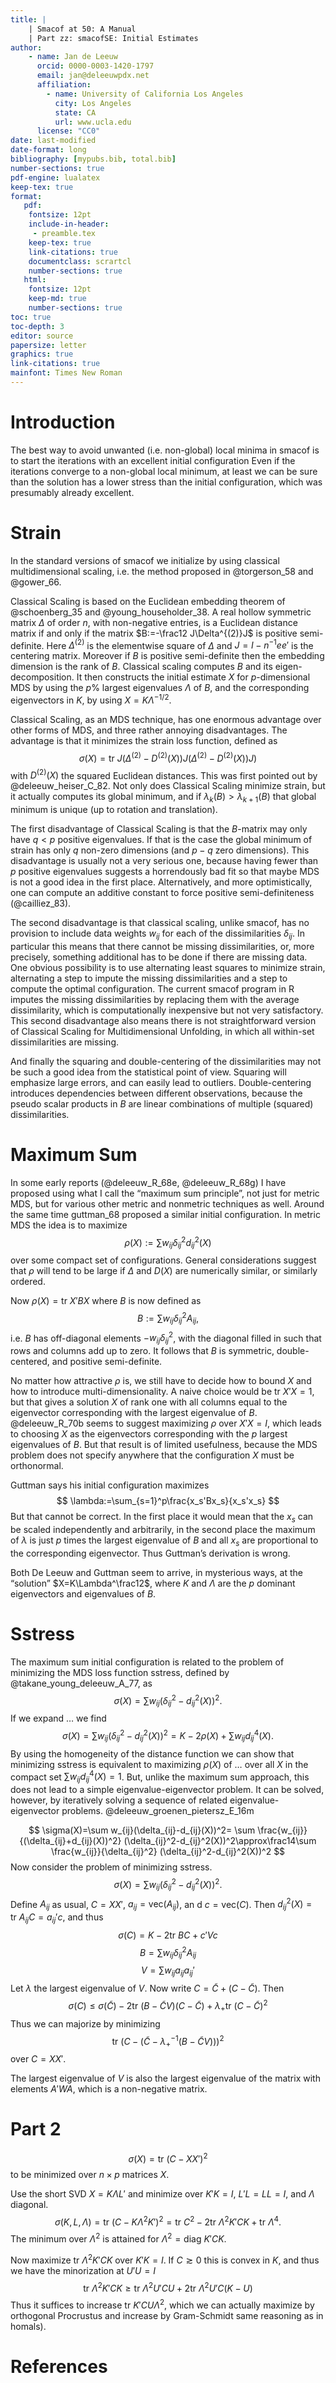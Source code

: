 ```yaml
---
title: |
    | Smacof at 50: A Manual
    | Part zz: smacofSE: Initial Estimates
author: 
    - name: Jan de Leeuw
      orcid: 0000-0003-1420-1797
      email: jan@deleeuwpdx.net
      affiliation: 
        - name: University of California Los Angeles
          city: Los Angeles
          state: CA
          url: www.ucla.edu
      license: "CC0"
date: last-modified
date-format: long
bibliography: [mypubs.bib, total.bib]
number-sections: true
pdf-engine: lualatex
keep-tex: true
format:
   pdf:
    fontsize: 12pt
    include-in-header: 
     - preamble.tex
    keep-tex: true
    link-citations: true
    documentclass: scrartcl
    number-sections: true
   html:
    fontsize: 12pt
    keep-md: true
    number-sections: true
toc: true
toc-depth: 3
editor: source
papersize: letter
graphics: true
link-citations: true
mainfont: Times New Roman
---
```


# Introduction

The best way to avoid unwanted (i.e. non-global) local minima in smacof is to start the iterations with an excellent initial configuration Even if the iterations converge to a non-global local minimum, at least we can be sure than the solution has a lower stress
than the initial configuration, which was presumably already excellent.

# Strain

In the standard versions of smacof we initialize by
using classical multidimensional scaling, i.e. the 
method proposed in @torgerson_58 and @gower_66.

Classical Scaling is based on the Euclidean embedding theorem of @schoenberg_35 and @young_householder_38. A real hollow symmetric matrix $\Delta$ of order $n$, with non-negative entries, is a Euclidean distance matrix if and only if the matrix
$B:=-\frac12 J\Delta^{(2)}J$ is positive semi-definite. 
Here $\Delta^{(2)}$ is the elementwise square of $\Delta$ and $J=I-n^{-1}ee'$ is the centering matrix. Moreover if $B$ is positive semi-definite then the embedding dimension is the rank of $B$. Classical scaling computes $B$ and its eigen-decomposition. It then
constructs the initial estimate $X$ for $p$-dimensional MDS by using the $p$% largest eigenvalues $\Lambda$ of $B$, and the corresponding eigenvectors in $K$,  by using
$X=K\Lambda^{-1/2}$.

Classical Scaling, as an MDS technique, has one enormous advantage over other forms
of MDS, and three rather annoying disadvantages. The advantage is that it minimizes
the strain loss function, defined as
$$
\sigma(X)=\text{tr}\ J(\Delta^{(2)}-D^{(2)}(X))J(\Delta^{(2)}-D^{(2)}(X))J)
$$
with $D^{(2)}(X)$ the squared Euclidean distances. This was first pointed out
by @deleeuw_heiser_C_82. Not only does Classical Scaling minimize strain,
but it actually computes its global minimum, and if $\lambda_k(B)>\lambda_{k+1}(B)$
that global minimum is unique (up to rotation and translation). 

The first disadvantage of Classical Scaling is that the $B$-matrix may only
have $q<p$ positive eigenvalues. If that is the case the global minimum of strain
has only $q$ non-zero dimensions (and $p-q$ zero dimensions). This disadvantage
is usually not a very serious one, because having fewer than $p$ positive
eigenvalues suggests a horrendously bad fit so that maybe MDS is not a good
idea in the first place. Alternatively, and more optimistically, one can
compute an additive constant to force positive semi-definiteness (@cailliez_83).

The second disadvantage is that classical scaling, unlike smacof, has no provision to include data weights $w_{ij}$ for each of the dissimilarities $\delta_{ij}$. In particular this means that there cannot be missing dissimilarities, or, more precisely,
something additional has to be done if there are missing data. One obvious
possibility is to use alternating least squares to minimize strain, alternating 
a step to impute the missing dissimilarities and a step to compute the
optimal configuration. The current smacof program in R imputes the
missing dissimilarities by replacing them with the average dissimilarity,
which is computationally inexpensive but not very satisfactory. This second
disadvantage also means there is not straightforward version of Classical
Scaling for Multidimensional Unfolding, in which all within-set dissimilarities
are missing.

And finally the squaring and double-centering of the dissimilarities may not
be such a good idea from the statistical point of view. Squaring will
emphasize large errors, and can easily lead to outliers. Double-centering
introduces dependencies between different observations, because the
pseudo scalar products in $B$ are linear combinations of multiple
(squared) dissimilarities.

# Maximum Sum

In some early reports (@deleeuw_R_68e, @deleeuw_R_68g) I have proposed using 
what I call the "maximum sum principle", not just for metric MDS, but for various 
other metric and nonmetric techniques as well. Around the same time guttman_68 proposed a 
similar initial configuration. In metric MDS the idea is to maximize
$$
\rho(X):=\sum w_{ij}\delta_{ij}^2d_{ij}^2(X)
$$
over some compact set of configurations. General considerations suggest that $\rho$ will tend to be
large if $\Delta$ and $D(X)$ are numerically similar, or similarly ordered.

Now $\rho(X)=\text{tr}\ X'BX$ where
$B$ is now defined as
$$
B:=\sum w_{ij}\delta_{ij}^2A_{ij},
$$
i.e. $B$ has off-diagonal elements $-w_{ij}\delta_{ij}^2$, with the diagonal filled in such that rows and columns add up to zero.
It follows that $B$ is symmetric, double-centered, and positive semi-definite. 

No matter how attractive $\rho$ is, we still have to decide how to bound $X$ and how to introduce multi-dimensionality. A naive 
choice would be $\text{tr}\ X'X=1$,  but that gives a solution $X$ of rank one with all
columns equal to the eigenvector corresponding with the largest eigenvalue of $B$.
@deleeuw_R_70b seems to suggest maximizing $\rho$ over $X'X=I$, which leads 
to choosing $X$ as the eigenvectors corresponding with the $p$ largest
eigenvalues of $B$. But that result is of limited usefulness, because the
MDS problem does not specify anywhere that the configuration $X$ must be 
orthonormal.

Guttman says his initial configuration maximizes 
$$
\lambda:=\sum_{s=1}^p\frac{x_s'Bx_s}{x_s'x_s}
$$
But that cannot be correct. In the first place it would mean that the $x_s$ can be scaled independently and arbitrarily, in the second place the maximum of $\lambda$ is just $p$ times the largest eigenvalue of $B$ and all $x_s$ are proportional to the corresponding 
eigenvector. Thus Guttman's derivation is wrong. 

Both De Leeuw and Guttman seem to arrive, in mysterious ways, at the "solution" $X=K\Lambda^\frac12$, where $K$ and $\Lambda$
are the $p$ dominant eigenvectors and eigenvalues of $B$. 

# Sstress

The maximum sum initial configuration is related to the problem of minimizing the MDS loss function sstress, defined by @takane_young_deleeuw_A_77, as
$$
\sigma(X)=\sum w_{ij}(\delta_{ij}^2-d_{ij}^2(X))^2.
$$
If we expand ... we find
$$
\sigma(X)=\sum w_{ij}(\delta_{ij}^2-d_{ij}^2(X))^2=K-2\rho(X)+\sum w_{ij}d_{ij}^4(X).
$$
By using the homogeneity of the distance function we can show that minimizing sstress is equivalent to maximizing $\rho(X)$ of ... over all $X$ in the compact set $\sum w_{ij}d_{ij}^4(X)=1$.  But, unlike the maximum sum approach, this does not lead to a simple eigenvalue-eigenvector problem. It can be solved, however, by iteratively solving a sequence of related eigenvalue-eigenvector 
problems. @deleeuw_groenen_pietersz_E_16m


$$
\sigma(X)=\sum w_{ij}(\delta_{ij}-d_{ij}(X))^2=
\sum \frac{w_{ij}}{(\delta_{ij}+d_{ij}(X))^2}
(\delta_{ij}^2-d_{ij}^2(X))^2\approx\frac14\sum \frac{w_{ij}}{\delta_{ij}^2}
(\delta_{ij}^2-d_{ij}^2(X))^2
$$
Now consider the problem of minimizing sstress. 
$$
\sigma(X)=\sum w_{ij}(\delta_{ij}^2-d_{ij}^2(X))^2.
$$
Define $A_{ij}$ as usual, $C=XX'$, $a_{ij}=\text{vec}(A_{ij})$, an d $c=\text{vec}(C)$. Then $d_{ij}^2(X)=\text{tr}\ A_{ij}C=a_{ij}'c$, and thus
$$
\sigma(C)=K-2\text{tr}\ BC+c'Vc
$$
$$
B=\sum w_{ij}\delta_{ij}^2A_{ij}
$$
$$
V=\sum w_{ij}a_{ij}a_{ij}'
$$
Let $\lambda$ the largest eigenvalue of $V$. Now write $C=\tilde C+(C-\tilde C)$.
Then
$$
\sigma(C)\leq\sigma(\tilde C)-2\text{tr}\ (B-\tilde CV)(C-\tilde C)+\lambda_+\text{tr}\ (C-\tilde C)^2
$$
Thus we can majorize by minimizing
$$
\text{tr}\ (C-(\tilde C-\lambda_+^{-1}(B-\tilde CV)))^2
$$
over $C=XX'$.

The largest eigenvalue of $V$ is also the largest eigenvalue of
the matrix with elements $A'WA$, which is a non-negative matrix.


# Part 2

$$
\sigma(X)=\text{tr}\ (C-XX')^2
$$
to be minimized over $n\times p$ matrices $X$.

Use the short SVD $X=K\Lambda L'$ and minimize over $K'K=I$, 
$L'L=LL=I$, and $\Lambda$ diagonal.
$$
\sigma(K,L,\Lambda)=\text{tr}\ (C-K\Lambda^2 K')^2=\text{tr}\ C^2-2\text{tr}\ \Lambda^2K'CK+\text{tr}\ \Lambda^4.
$$
The minimum over $\Lambda^2$ is attained for $\Lambda^2=\text{diag}\ K'CK$.

Now maximize $\text{tr}\ \Lambda^2K'CK$ over $K'K=I$. If $C\gtrsim 0$ this
is convex in $K$, and thus we have the minorization at $U'U=I$
$$
\text{tr}\ \Lambda^2K'CK\geq\text{tr}\ \Lambda^2U'CU+2\text{tr}\ \Lambda^2U'C(K-U)
$$
Thus it suffices to increase $\text{tr}\ K'CU\Lambda^2$, which we can
actually maximize by orthogonal Procrustus and increase by Gram-Schmidt
same reasoning as in homals).

# References
